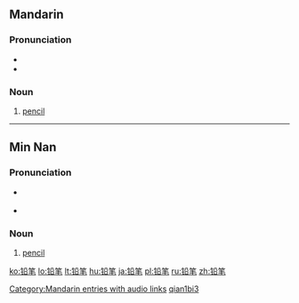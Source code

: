 {{zh-forms|[[铅]][[笔]]|[[鉛筆]]}}
==Mandarin==

===Pronunciation===
* {{audio|zh-qiānbǐ.ogg|audio}}
* {{IPA|[ tɕʰiɛn˥˥pi˨˩˦ ]|lang=cmn}}

===Noun===
{{cmn-noun|s|pin=qiānbǐ|pint=qian1bi3|tra=鉛筆|sim=铅笔|rs=钅05}}

# [[pencil]]

[[Category:Mandarin entries with audio links]]
[[Category:zh-cn:Beginning Mandarin|qian1bi3]]

----

==Min Nan==

===Pronunciation===
* {{a|Quanzhou}} {{IPA|[ ɪɛn˨˩pɪt˩˩ ]|lang=nan}}
* {{a|Zhangzhou}} {{IPA|[ ɪɛn˧˧pɪt˩˩ ]|lang=nan}}

===Noun===
{{nan-noun|s|poj=iân-pit|pojt=ian5pit4|tra=鉛筆|sim=铅笔|rs=钅05}}

# [[pencil]]

[[ko:铅笔]]
[[lo:铅笔]]
[[lt:铅笔]]
[[hu:铅笔]]
[[ja:铅笔]]
[[pl:铅笔]]
[[ru:铅笔]]
[[zh:铅笔]]